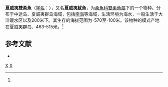 {{Speciesbox 
| taxon = Nototodarus hawaiiensis
| image = Nototodarus hawaiiensis.jpg
| binomial_authority = (Berry, 1912)<ref name='id10878'>{{cite web| url =http://www.bioinfo.cn/db05/BjdwSpecies.php?action=view&id=10878| title =夏威夷双柔鱼| work =《中国动物物种编目数据库》| publisher =中国科学院微生物研究所| author =中国科学院动物研究所| accessdate =2009-04-28| deadurl =yes| archiveurl =https://web.archive.org/web/20160305071101/http://www.bioinfo.cn/db05/BjdwSpecies.php?action=view&id=10878| archivedate =2016-03-05}}</ref>
| synonyms = 
|}}

'''夏威夷雙柔魚'''（[[学名|学名]]：{{lang|la|'''''Nototodarus hawaiiensis'''''}}），又名'''夏威夷魷魚'''，为[[柔魚科|柔魚科]][[雙柔魚屬|雙柔魚屬]]下的一个物种。分布于中途岛、夏威夷群岛海域，包括[[南海|南海]]等海域，生活环境为海水，一般生活于大洋暖水区以及200米下。其生存的海拔范围为-570至-100米。该物种的模式产地在夏威夷群岛、463-515米。<ref name='id10878'/>

== 参考文献 ==
{{refbegin}}
* {{TaiBNET| zh=夏威夷雙柔魚 | id=314240 | binomial=Nototodarus hawaiiensis | authority=Berry, 1912 | var= | accessdate=2013-01-24}}
{{refend}}
{{reflist}}

{{taxonbar}}
[[Category:_1912年描述的动物|X]]
[[Category:双柔鱼属|X]]